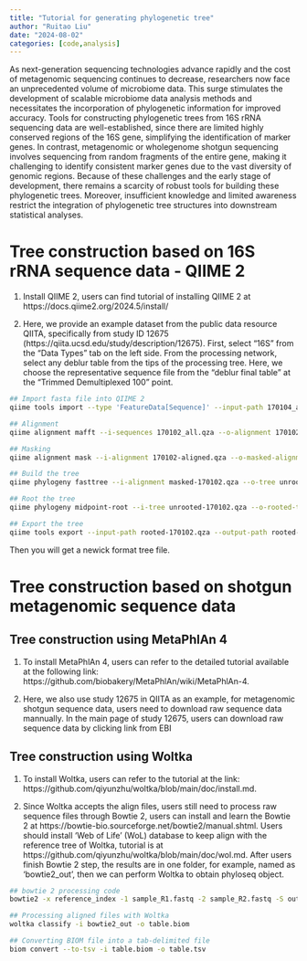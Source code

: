 ```yaml
---
title: "Tutorial for generating phylogenetic tree"
author: "Ruitao Liu"
date: "2024-08-02"
categories: [code,analysis]
---
```


As next-generation sequencing technologies advance rapidly and the cost of metagenomic sequencing continues to decrease, researchers now face an unprecedented volume of microbiome data. This surge stimulates the development of scalable microbiome data analysis methods and necessitates the incorporation of phylogenetic information for improved accuracy. Tools for constructing phylogenetic trees from 16S rRNA sequencing data are well-established, since there are limited highly conserved regions of the 16S gene, simplifying the identification of marker genes. In contrast, metagenomic or wholegenome shotgun sequencing involves sequencing from random fragments of the entire gene, making it challenging to identify consistent marker genes due to the vast diversity of genomic regions. Because of these challenges and the early stage of development, there remains a scarcity of robust tools for building these phylogenetic trees. Moreover, insufficient knowledge and limited awareness restrict the integration of phylogenetic tree structures into downstream statistical analyses.

# Tree construction based on 16S rRNA sequence data - QIIME 2

1.  Install QIIME 2, users can find tutorial of installing QIIME 2 at https://docs.qiime2.org/2024.5/install/

2.  Here, we provide an example dataset from the public data resource QIITA, specifically from study ID 12675 (https://qiita.ucsd.edu/study/description/12675). First, select "16S" from the "Data Types" tab on the left side. From the processing network, select any deblur table from the tips of the processing tree. Here, we choose the representative sequence file from the "deblur final table" at the "Trimmed Demultiplexed 100" point.

``` bash
## Import fasta file into QIIME 2
qiime tools import --type 'FeatureData[Sequence]' --input-path 170104_all.seqs.fa --output-path 170104_all.qza

## Alignment
qiime alignment mafft --i-sequences 170102_all.qza --o-alignment 170102-aligned.qza

## Masking
qiime alignment mask --i-alignment 170102-aligned.qza --o-masked-alignment masked-170102.qza

## Build the tree
qiime phylogeny fasttree --i-alignment masked-170102.qza --o-tree unrooted-170102.qza 

## Root the tree
qiime phylogeny midpoint-root --i-tree unrooted-170102.qza --o-rooted-tree rooted-170102.qza

## Export the tree
qiime tools export --input-path rooted-170102.qza --output-path rooted-170102
```

Then you will get a newick format tree file.

# Tree construction based on shotgun metagenomic sequence data

## Tree construction using MetaPhlAn 4

1.  To install MetaPhlAn 4, users can refer to the detailed tutorial available at the following link: https://github.com/biobakery/MetaPhlAn/wiki/MetaPhlAn-4.

2.  Here, we also use study 12675 in QIITA as an example, for metagenomic shotgun sequence data, users need to download raw sequence data mannually. In the main page of study 12675, users can download raw sequence data by clicking link from EBI

## Tree construction using Woltka

1.  To install Woltka, users can refer to the tutorial at the link: https://github.com/qiyunzhu/woltka/blob/main/doc/install.md.

2. Since Woltka accepts the align files, users still need to process raw sequence files through Bowtie 2, users can install and learn the Bowtie 2 at https://bowtie-bio.sourceforge.net/bowtie2/manual.shtml. Users should install 'Web of Life' (WoL) database to keep align with the reference tree of Woltka, tutorial is at https://github.com/qiyunzhu/woltka/blob/main/doc/wol.md. After users finish Bowtie 2 step, the results are in one folder, for example, named as 'bowtie2_out', then we can perform Woltka to obtain phyloseq object.

```bash
## bowtie 2 processing code
bowtie2 -x reference_index -1 sample_R1.fastq -2 sample_R2.fastq -S output.sam

## Processing aligned files with Woltka
woltka classify -i bowtie2_out -o table.biom

## Converting BIOM file into a tab-delimited file
biom convert --to-tsv -i table.biom -o table.tsv
```

